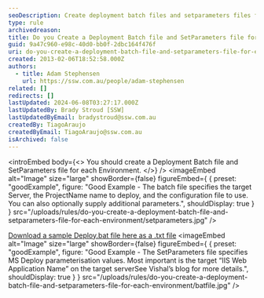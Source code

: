 ```yaml
---
seoDescription: Create deployment batch files and setparameters files for each environment to streamline your deployments and achieve efficient results.
type: rule
archivedreason:
title: Do you Create a Deployment Batch file and SetParameters file for each Environment?
guid: 9a47c960-e98c-40d0-bb0f-2dbc164f476f
uri: do-you-create-a-deployment-batch-file-and-setparameters-file-for-each-environment
created: 2013-02-06T18:52:58.000Z
authors:
  - title: Adam Stephensen
    url: https://ssw.com.au/people/adam-stephensen
related: []
redirects: []
lastUpdated: 2024-06-08T03:27:17.000Z
lastUpdatedBy: Brady Stroud [SSW]
lastUpdatedByEmail: bradystroud@ssw.com.au
createdBy: TiagoAraujo
createdByEmail: TiagoAraujo@ssw.com.au
isArchived: false
---
```


<introEmbed
  body={<>
You should create a Deployment Batch file and SetParameters file for each Environment.
  </>}
/>
<imageEmbed
  alt="Image"
  size="large"
  showBorder={false}
  figureEmbed={ {
    preset: "goodExample",
    figure: "Good Example - The batch file specifies the target Server, the ProjectName name to deploy, and the configuration file to use. You can also optionally supply additional parameters.",
    shouldDisplay: true
  } }
  src="/uploads/rules/do-you-create-a-deployment-batch-file-and-setparameters-file-for-each-environment/setparameters.jpg"
/>

[Download a sample Deploy.bat file here as a .txt file](DeployBat.txt)
<imageEmbed
  alt="Image"
  size="large"
  showBorder={false}
  figureEmbed={ {
    preset: "goodExample",
    figure: "Good Example - The SetParameters file specifies MS Deploy parameterisation values.  Most important is the target “IIS Web Application Name” on the target serverSee        Vishal’s blog for more details.",
    shouldDisplay: true
  } }
  src="/uploads/rules/do-you-create-a-deployment-batch-file-and-setparameters-file-for-each-environment/batfile.jpg"
/>
